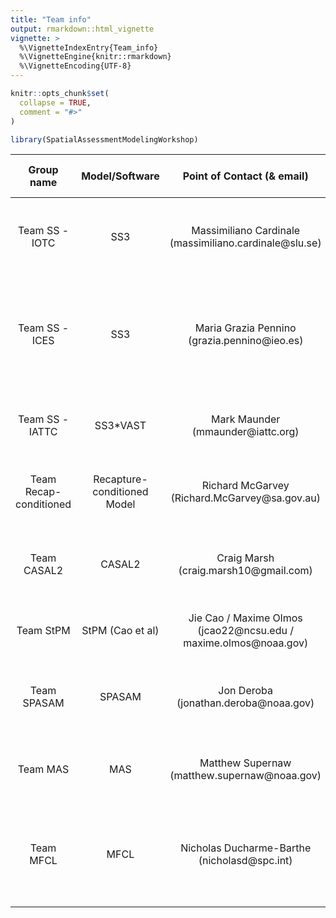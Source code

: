 ```yaml
---
title: "Team info"
output: rmarkdown::html_vignette
vignette: >
  %\VignetteIndexEntry{Team_info}
  %\VignetteEngine{knitr::rmarkdown}
  %\VignetteEncoding{UTF-8}
---
```


```r
knitr::opts_chunk$set(
  collapse = TRUE,
  comment = "#>"
)
```

```r
library(SpatialAssessmentModelingWorkshop)
```

| Group name | Model/Software | Point of Contact (& email) | Group participants | Confirmed participation (Y/N) | Group timeline |
|:----------:|:------------:|:-----------:|:----------:|:------------:|:-----------:|
| Team SS - IOTC | SS3 | Massimiliano Cardinale (massimiliano.cardinale@slu.se) | Massimiliano Cardinale (SLU), Rick Methot (NOAA), Dan Fu (IOTC), et al. | Y | ? |
| Team SS - ICES | SS3 | Maria Grazia Pennino (grazia.pennino@ieo.es)| Maria Grazia Pennino (IEO), Francisco Izquierdo (IEO), Santiago Cerviño (IEO), Marta Cousido (IEO), Giancarlo Correa (OSU) | Y | October 2021 - ... |
| Team SS - IATTC | SS3*VAST | Mark Maunder (mmaunder@iattc.org) | Mark Maunder (IATTC), Haikun Xu (IATTC), Carolina Minte-Vera (IATTC) | Y | August 2021 - ... |
| Team Recap-conditioned | Recapture-conditioned Model | Richard McGarvey (Richard.McGarvey@sa.gov.au) | Richard McGarvey (SARDI), John Feenestra (SARDI) | Y | ? |
| Team CASAL2 | CASAL2 | Craig Marsh (craig.marsh10@gmail.com) | Craig Marsh (University of Aukland/NIWA), Teresa A'Mar (NIWA), Arnaud Gruss (NIWA) | Y | August 2021 - ...|
| Team StPM | StPM (Cao et al)| Jie Cao / Maxime Olmos (jcao22@ncsu.edu / maxime.olmos@noaa.gov) | Jie Cao (NCSU), Maxime Olmos (UW/NOAA) | Y | ? |
| Team SPASAM | SPASAM | Jon Deroba (jonathan.deroba@noaa.gov) | Jon Deroba (NOAA-NEFSC), Brian Langseth (NOAA-NWFSC), et al | Y | ? | 
| Team MAS | MAS | Matthew Supernaw (matthew.supernaw@noaa.gov) | Matthew Supernaw (NOAA-OST), Jon Brodziak (NOAA-PIFSC) | Y | ? |
| Team MFCL | MFCL | Nicholas Ducharme-Barthe (nicholasd@spc.int) | Nicholas Ducharme-Barthe (SPC), John Hampton (SPC), Matt Vincent (NOAA-SEFSC), et al. | Y | October 2021-March 2022 |
